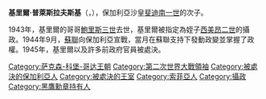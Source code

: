 {{Unreferenced|time=2020-07-26T01:57:11+00:00}}
{{Infobox royalty
| name        = 基里爾王子
| image       = BASA-3K-15-273-9-Prince Kyril of Bulgaria.jpeg
| succession  = 保加利亞攝政
| reign       = 1943年8月28日 — 1944年9月9日
| regent      = [[西美昂二世|西美昂二世]]
| reg-type    = 君主
| birth_date  = {{Birth date|1895|11|17|df=yes}}
| birth_place = [[保加利亞親王國|保加利亞親王國]][[索菲亞|索菲亞]]
| death_date  = {{Death date and age|1945|2|1|1895|11|17|df=yes}}
| death_place = [[保加利亞王國|保加利亞王國]]索菲亞
| house       = [[薩克森-科堡-哥達|薩克森-科堡-哥達]]
| father      = [[斐迪南一世_(保加利亞)|斐迪南一世]]
| mother      = [[瑪麗亞·路易莎_(波旁-帕爾馬)|波旁-帕爾馬的瑪麗亞·路易莎]]
| religion    = [[羅馬天主教|羅馬天主教]]
}}
'''基里爾·普萊斯拉夫斯基'''（{{lang-bg|Кирил Преславски}}，{{bd|1895年|11月17日|1945年|2月1日}}），保加利亞沙皇[[斐迪南一世_(保加利亞)|斐迪南一世]]的次子。

1943年，基里爾的哥哥[[鮑里斯三世|鮑里斯三世]]去世，基里爾被指定為姪子[[西美昂二世|西美昂二世]]的攝政。1944年9月，[[蘇聯|蘇聯]]向保加利亞宣戰，當月{{le|祖國前線|Bulgarian Fatherland Front}}在蘇聯支持下發動政變並掌握了政權。1945年，基里爾以及許多前政府官員被處決。

[[Category:萨克森-科堡-哥达王朝|Category:萨克森-科堡-哥达王朝]]
[[Category:第二次世界大戰領袖|Category:第二次世界大戰領袖]]
[[Category:被處決的保加利亞人|Category:被處決的保加利亞人]]
[[Category:被處決的王室|Category:被處決的王室]]
[[Category:索菲亞人|Category:索菲亞人]]
[[Category:攝政|Category:攝政]]
[[Category:黑鷹勳章持有人|Category:黑鷹勳章持有人]]